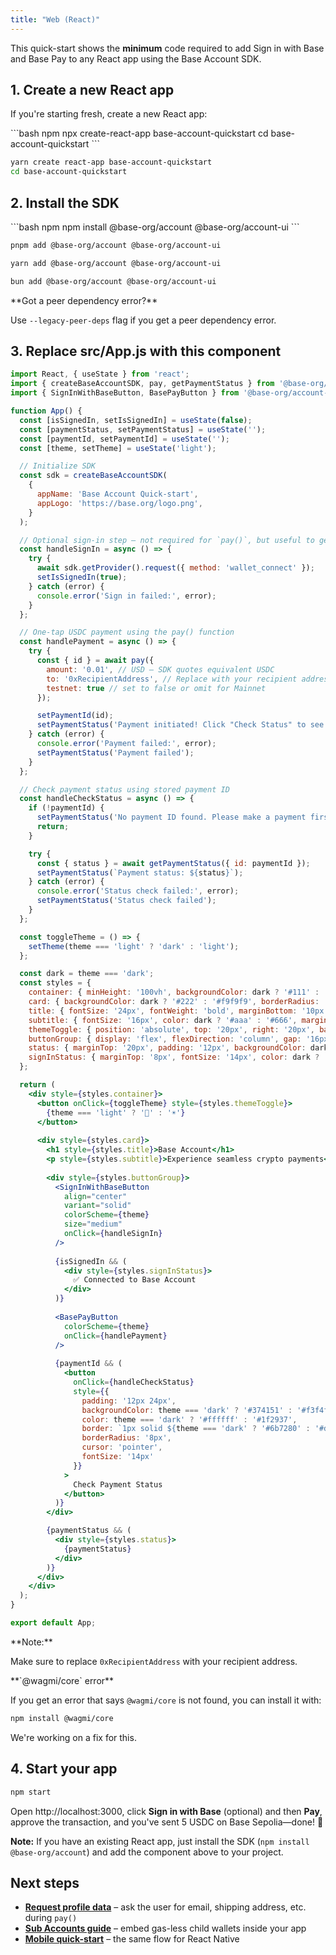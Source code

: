 ```yaml
---
title: "Web (React)"
---
```


This quick-start shows the **minimum** code required to add Sign in with Base and Base Pay to any React app using the Base Account SDK.

## 1. Create a new React app

If you're starting fresh, create a new React app:

<CodeGroup>
```bash npm
npx create-react-app base-account-quickstart
cd base-account-quickstart
```

```bash yarn
yarn create react-app base-account-quickstart
cd base-account-quickstart
```
</CodeGroup>

## 2. Install the SDK

<CodeGroup>
```bash npm
npm install @base-org/account @base-org/account-ui
```

```bash pnpm
pnpm add @base-org/account @base-org/account-ui
```

```bash yarn
yarn add @base-org/account @base-org/account-ui
```

```bash bun
bun add @base-org/account @base-org/account-ui
```
</CodeGroup>

<Tip>
**Got a peer dependency error?**

Use `--legacy-peer-deps` flag if you get a peer dependency error.
</Tip>

## 3. Replace src/App.js with this component

```jsx title="src/App.js" lineNumbers
import React, { useState } from 'react';
import { createBaseAccountSDK, pay, getPaymentStatus } from '@base-org/account';
import { SignInWithBaseButton, BasePayButton } from '@base-org/account-ui/react';

function App() {
  const [isSignedIn, setIsSignedIn] = useState(false);
  const [paymentStatus, setPaymentStatus] = useState('');
  const [paymentId, setPaymentId] = useState('');
  const [theme, setTheme] = useState('light');

  // Initialize SDK
  const sdk = createBaseAccountSDK(
    {
      appName: 'Base Account Quick-start',
      appLogo: 'https://base.org/logo.png',
    }
  );

  // Optional sign-in step – not required for `pay()`, but useful to get the user address
  const handleSignIn = async () => {
    try {
      await sdk.getProvider().request({ method: 'wallet_connect' });
      setIsSignedIn(true);
    } catch (error) {
      console.error('Sign in failed:', error);
    }
  };

  // One-tap USDC payment using the pay() function
  const handlePayment = async () => {
    try {
      const { id } = await pay({
        amount: '0.01', // USD – SDK quotes equivalent USDC
        to: '0xRecipientAddress', // Replace with your recipient address
        testnet: true // set to false or omit for Mainnet
      });

      setPaymentId(id);
      setPaymentStatus('Payment initiated! Click "Check Status" to see the result.');
    } catch (error) {
      console.error('Payment failed:', error);
      setPaymentStatus('Payment failed');
    }
  };

  // Check payment status using stored payment ID
  const handleCheckStatus = async () => {
    if (!paymentId) {
      setPaymentStatus('No payment ID found. Please make a payment first.');
      return;
    }

    try {
      const { status } = await getPaymentStatus({ id: paymentId });
      setPaymentStatus(`Payment status: ${status}`);
    } catch (error) {
      console.error('Status check failed:', error);
      setPaymentStatus('Status check failed');
    }
  };

  const toggleTheme = () => {
    setTheme(theme === 'light' ? 'dark' : 'light');
  };

  const dark = theme === 'dark';
  const styles = {
    container: { minHeight: '100vh', backgroundColor: dark ? '#111' : '#fff', color: dark ? '#fff' : '#000', display: 'flex', flexDirection: 'column', alignItems: 'center', justifyContent: 'center', padding: '20px' },
    card: { backgroundColor: dark ? '#222' : '#f9f9f9', borderRadius: '12px', padding: '30px', maxWidth: '400px', textAlign: 'center' },
    title: { fontSize: '24px', fontWeight: 'bold', marginBottom: '10px', color: dark ? '#fff' : '#00f' },
    subtitle: { fontSize: '16px', color: dark ? '#aaa' : '#666', marginBottom: '30px' },
    themeToggle: { position: 'absolute', top: '20px', right: '20px', background: 'none', border: 'none', cursor: 'pointer', fontSize: '18px' },
    buttonGroup: { display: 'flex', flexDirection: 'column', gap: '16px', alignItems: 'center' },
    status: { marginTop: '20px', padding: '12px', backgroundColor: dark ? '#333' : '#f0f0f0', borderRadius: '8px', fontSize: '14px' },
    signInStatus: { marginTop: '8px', fontSize: '14px', color: dark ? '#0f0' : '#060' }
  };

  return (
    <div style={styles.container}>
      <button onClick={toggleTheme} style={styles.themeToggle}>
        {theme === 'light' ? '🌙' : '☀️'}
      </button>
      
      <div style={styles.card}>
        <h1 style={styles.title}>Base Account</h1>
        <p style={styles.subtitle}>Experience seamless crypto payments</p>
        
        <div style={styles.buttonGroup}>
          <SignInWithBaseButton 
            align="center"
            variant="solid"
            colorScheme={theme}
            size="medium"
            onClick={handleSignIn}
          />
          
          {isSignedIn && (
            <div style={styles.signInStatus}>
              ✅ Connected to Base Account
            </div>
          )}
          
          <BasePayButton 
            colorScheme={theme}
            onClick={handlePayment}
          />
          
          {paymentId && (
            <button 
              onClick={handleCheckStatus}
              style={{
                padding: '12px 24px',
                backgroundColor: theme === 'dark' ? '#374151' : '#f3f4f6',
                color: theme === 'dark' ? '#ffffff' : '#1f2937',
                border: `1px solid ${theme === 'dark' ? '#6b7280' : '#d1d5db'}`,
                borderRadius: '8px',
                cursor: 'pointer',
                fontSize: '14px'
              }}
            >
              Check Payment Status
            </button>
          )}
        </div>

        {paymentStatus && (
          <div style={styles.status}>
            {paymentStatus}
          </div>
        )}
      </div>
    </div>
  );
}

export default App;
```

<Note>
**Note:**

Make sure to replace `0xRecipientAddress` with your recipient address.
</Note>

<Tip>
**`@wagmi/core` error**

If you get an error that says `@wagmi/core` is not found, you can install it with:

```bash
npm install @wagmi/core
```

We're working on a fix for this.
</Tip>


## 4. Start your app

```bash
npm start
```

Open http://localhost:3000, click **Sign in with Base** (optional) and then **Pay**, approve the transaction, and you've sent 5 USDC on Base Sepolia—done! 🎉

**Note:** If you have an existing React app, just install the SDK (`npm install @base-org/account`) and add the component above to your project.

## Next steps

* **[Request profile data](/base-account/guides/accept-payments#collect-user-information-optional)** – ask the user for email, shipping address, etc. during `pay()`
* **[Sub Accounts guide](/base-account/improve-ux/sub-accounts)** – embed gas-less child wallets inside your app
* **[Mobile quick-start](/base-account/quickstart/mobile-integration)** – the same flow for React Native